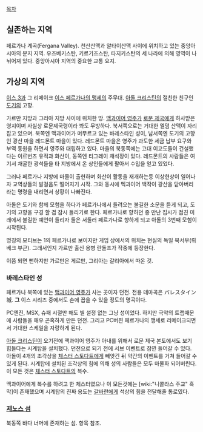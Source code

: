 [[목차]]
== 실존하는 지역 ==
페르가나 계곡(Fergana Valley).
천산산맥과 알타이산맥 사이에 위치하고 있는 중앙아시아의 분지 지역. 우즈베키스탄, 키르기즈스탄, 타지키스탄의 세 나라에 의해 영역이 나뉘어져 있다. 중앙아시아 지역의 중요한 교통 요지.

== 가상의 지역 ==
[[이스 3]]과 그 리메이크 [[이스 페르가나의 맹세]]의 주무대. [[아돌 크리스틴]]의 절친한 친구인 [[도기]]의 고향.

가르만 지방과 그리아 지방 사이에 위치한 땅. [[맥과이어 영주]]가 [[로문 제국]]에게 하사받은 영지이며 사실상 로문제국령이라 봐도 무방하다. 북서쪽으로는 거대한 엘덤 산맥이 자리잡고 있으며. 북쪽엔 맥과이어가 머무르고 있는 바레스타인 성이, 남서쪽엔 도기의 고향인 광산 마을 레드몬트 마을이 있다. 레드몬트 마을은 영주가 과도한 세금 납부 요구와 부역 동원을 하면서 영주와 대립하고 있다. 마을의 북동쪽에는 고대 이교도들이 건설했다는 이르번즈 유적과 화산이, 동쪽엔 티그레이 채석장이 있다. 레드몬트의 사람들은 여기서 채굴한 광석들을 타 지방에서 온 상인들에게 팔아서 수입을 얻고 있었다.

그러나 페르가나 지방에 마물이 출현하며 화산이 활동을 재개하는등 이상현상이 일어나자 교역상들의 발걸음도 떨어지기 시작. 그와 동시에 멕과이어 백작이 광산을 닫아버리라는 명령을 내리면서 상황이 나빠진다.

아돌은 도기와 함께 모험을 하다가 페르가나에서 들려오는 불길한 소문을 듣게 되고, 도기의 고향을 구경 할 겸 잠시 들리기로 한다. 페르가나로 향하던 중 만난 집시가 점친 미래에서 불길한 예언이 들리자 둘은 서둘러 페르가나로 향하게 되고 아돌의 3번째 모험이 시작된다.

명칭의 모티브는 1의 페르가나로 보이지만 게임 상에서의 위치는 현실의 독일 북서부(뤼베크 부근). 그래서인지 가르만 출신 용병 란돌프가 작중에 등장한다.

이쯤 되면 뻔하지만 가르만은 게르만, 그리아는 갈리아에서 따온 것.

=== 바레스타인 성 ===
페르가나 북쪽에 있는 [[맥과이어 영주]]가 사는 곳이자 던전. 
전용 테마곡은 バレスタイン城. '''그''' 이스 시리즈 중에서도 손에 꼽을 수 있을 정도의 명곡이다.

PC엔진, MSX, 슈패 시절만 해도 별 설정 없는 그냥 성이었다. 하지만 극악의 트랩때문에 사람들을 매우 곤혹하게 만든 던전. 그리고 PC버젼 페르가나의 맹세로 리메이크되면서 거대한 스케일을 자랑하게 된다.

[[아돌 크리스틴]]이 오기전에 맥과이어 영주가 아내를 위해서 로문 제국 본토에서도 보기 힘들다는 시계탑을 설치했다. 던전으로 되기 전에 서브 이벤트로 잠깐 들어갈 수 있다. 아돌이 4개의 조각상을 [[체스터 스토다트]]에게 빼앗긴 뒤 약간의 이벤트를 거쳐 들어갈 수 있게 된다. 시계탑에 설치된 조각상의 힘에 의해 성의 사람들은 모두 마물화 되어버린다. 이 모든 것은 [[체스터 스토다트]]의 복수.

맥과이어에게 복수를 하려고 한 체스터였으나 이 모든것에는 [wiki:"니콜라스 주교" 흑막]이 존재했으며 시계탑의 진짜 용도는 [[갈바란]]에게 석상의 힘을 전달해줄 통로였다.

=== [[제노스 섬]] ===
북동쪽 바다 너머에 존재하는 섬. 항목 참조.
